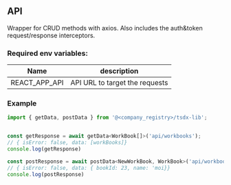 <!-- DO NOT REMOVE -->
<!-- import { Meta } from '@storybook/addon-docs/blocks'; -->

<Meta title="General/Api" />

## API

Wrapper for CRUD methods with axios. Also includes the auth&token request/response interceptors.

### Required env variables:

| Name          | description                    |
| ------------- | ------------------------------ |
| REACT_APP_API | API URL to target the requests |

### Example

```javascript
import { getData, postData } from '@<company_registry>/tsdx-lib';


const getResponse = await getData<WorkBook[]>('api/workbooks');
// { isError: false, data: [workBooks]}
console.log(getResponse)

const postResponse = await postData<NewWorkBook, WorkBook>('api/workbooks');
// { isError: false, data: { bookId: 23, name: 'moi}}
console.log(postResponse)
```

